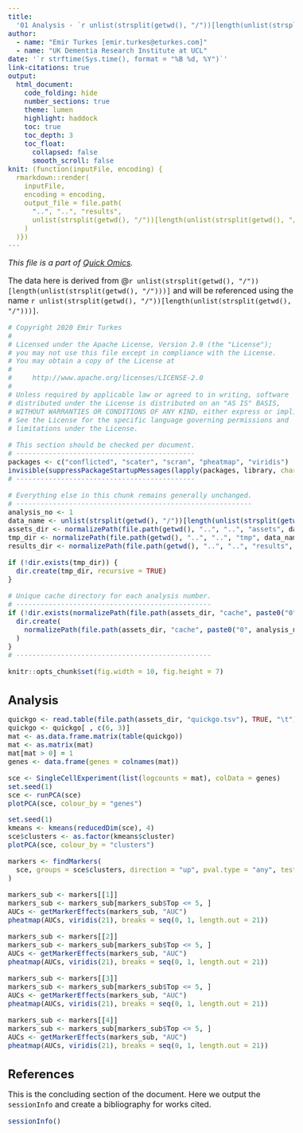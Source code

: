 ```yaml
---
title:
  '01 Analysis - `r unlist(strsplit(getwd(), "/"))[length(unlist(strsplit(getwd(), "/"))) - 2]`'
author:
  - name: "Emir Turkes [emir.turkes@eturkes.com]"
  - name: "UK Dementia Research Institute at UCL"
date: '`r strftime(Sys.time(), format = "%B %d, %Y")`'
link-citations: true
output:
  html_document:
    code_folding: hide
    number_sections: true
    theme: lumen
    highlight: haddock
    toc: true
    toc_depth: 3
    toc_float:
      collapsed: false
      smooth_scroll: false
knit: (function(inputFile, encoding) {
  rmarkdown::render(
    inputFile,
    encoding = encoding,
    output_file = file.path(
      "..", "..", "results",
      unlist(strsplit(getwd(), "/"))[length(unlist(strsplit(getwd(), "/")))], "01-analysis.html"
    )
  )})
---
```


<style type="text/css">
body {font-size: 16px;}
h1.title {font-size: 35px;}
h1 {font-size: 24px;}
h2 {font-size: 22px;}
h3 {font-size: 20px;}
.toc-content {padding-left: 0px; padding-right: 0px;}
div.tocify {width: 100%;}
.tocify-subheader .tocify-item {font-size: 0.95em; padding-left: 25px; text-indent: 0;}
.tocify-subheader .tocify-subheader .tocify-item {
  font-size: 0.95em; padding-left: 35px; text-indent: 0;
}
div.main-container {max-width: none; width: 100%;}
</style>

*This file is a part of [Quick Omics](https://github.com/eturkes/quick-omics).*

The data here is derived from @`r unlist(strsplit(getwd(), "/"))[length(unlist(strsplit(getwd(), "/")))]` and will be referenced using the name ``r unlist(strsplit(getwd(), "/"))[length(unlist(strsplit(getwd(), "/")))]``.

```r
# Copyright 2020 Emir Turkes
#
# Licensed under the Apache License, Version 2.0 (the "License");
# you may not use this file except in compliance with the License.
# You may obtain a copy of the License at
#
#     http://www.apache.org/licenses/LICENSE-2.0
#
# Unless required by applicable law or agreed to in writing, software
# distributed under the License is distributed on an "AS IS" BASIS,
# WITHOUT WARRANTIES OR CONDITIONS OF ANY KIND, either express or implied.
# See the License for the specific language governing permissions and
# limitations under the License.

# This section should be checked per document.
# --------------------------------------------
packages <- c("conflicted", "scater", "scran", "pheatmap", "viridis")
invisible(suppressPackageStartupMessages(lapply(packages, library, character.only = TRUE)))
# --------------------------------------------

# Everything else in this chunk remains generally unchanged.
# ----------------------------------------------------------
analysis_no <- 1
data_name <- unlist(strsplit(getwd(), "/"))[length(unlist(strsplit(getwd(), "/")))] # Name of data.
assets_dir <- normalizePath(file.path(getwd(), "..", "..", "assets", data_name)) # Caches and data.
tmp_dir <- normalizePath(file.path(getwd(), "..", "..", "tmp", data_name))
results_dir <- normalizePath(file.path(getwd(), "..", "..", "results", data_name))

if (!dir.exists(tmp_dir)) {
  dir.create(tmp_dir, recursive = TRUE)
}

# Unique cache directory for each analysis number.
# ------------------------------------------------
if (!dir.exists(normalizePath(file.path(assets_dir, "cache", paste0("0", analysis_no))))) {
  dir.create(
    normalizePath(file.path(assets_dir, "cache", paste0("0", analysis_no))), recursive = TRUE
  )
}
# ------------------------------------------------

knitr::opts_chunk$set(fig.width = 10, fig.height = 7)
```

# Analysis

```r
quickgo <- read.table(file.path(assets_dir, "quickgo.tsv"), TRUE, "\t")
quickgo <- quickgo[ , c(6, 3)]
mat <- as.data.frame.matrix(table(quickgo))
mat <- as.matrix(mat)
mat[mat > 0] = 1
genes <- data.frame(genes = colnames(mat))

sce <- SingleCellExperiment(list(logcounts = mat), colData = genes)
set.seed(1)
sce <- runPCA(sce)
plotPCA(sce, colour_by = "genes")

set.seed(1)
kmeans <- kmeans(reducedDim(sce), 4)
sce$clusters <- as.factor(kmeans$cluster)
plotPCA(sce, colour_by = "clusters")

markers <- findMarkers(
  sce, groups = sce$clusters, direction = "up", pval.type = "any", test.type = "wilcox"
)

markers_sub <- markers[[1]]
markers_sub <- markers_sub[markers_sub$Top <= 5, ]
AUCs <- getMarkerEffects(markers_sub, "AUC")
pheatmap(AUCs, viridis(21), breaks = seq(0, 1, length.out = 21))

markers_sub <- markers[[2]]
markers_sub <- markers_sub[markers_sub$Top <= 5, ]
AUCs <- getMarkerEffects(markers_sub, "AUC")
pheatmap(AUCs, viridis(21), breaks = seq(0, 1, length.out = 21))

markers_sub <- markers[[3]]
markers_sub <- markers_sub[markers_sub$Top <= 5, ]
AUCs <- getMarkerEffects(markers_sub, "AUC")
pheatmap(AUCs, viridis(21), breaks = seq(0, 1, length.out = 21))

markers_sub <- markers[[4]]
markers_sub <- markers_sub[markers_sub$Top <= 5, ]
AUCs <- getMarkerEffects(markers_sub, "AUC")
pheatmap(AUCs, viridis(21), breaks = seq(0, 1, length.out = 21))
```

# References

This is the concluding section of the document.
Here we output the `sessionInfo` and create a bibliography for works cited.

```r
sessionInfo()
```
